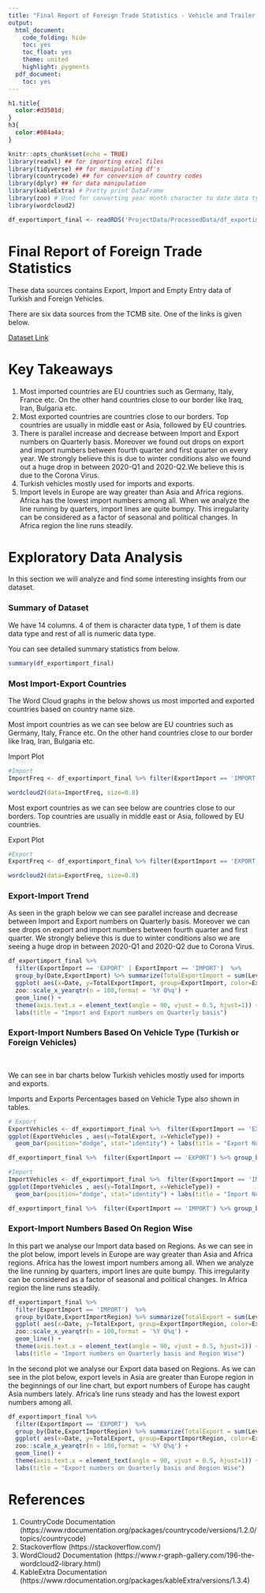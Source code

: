 ```yaml
---
title: "Final Report of Foreign Trade Statistics - Vehicle and Trailer Tracking"
output:
  html_document:
    code_folding: hide
    toc: yes
    toc_float: yes
    theme: united
    highlight: pygments
  pdf_document:
    toc: yes
---
```

```css
h1.title{
  color:#d3501d;
}
h3{
  color:#084a4a;
}
```
```r
knitr::opts_chunk$set(echo = TRUE)
library(readxl) ## for importing excel files
library(tidyverse) ## for manipulating df's
library(countrycode) ## for conversion of country codes
library(dplyr) ## for data manipulation
library(kableExtra) # Pretty print DataFrame
library(zoo) # Used for converting year month character to date data type
library(wordcloud2)

df_exportimport_final <- readRDS('ProjectData/ProcessedData/df_exportimport_final.rds')
```
# Final Report of Foreign Trade Statistics

These data sources contains Export, Import and Empty Entry data of Turkish and Foreign Vehicles.

There are six data sources from the TCMB site. One of the links is given below.

[Dataset Link](https://evds2.tcmb.gov.tr/index.php?/evds/serieMarket/collapse_19/5100/DataGroup/english/bie_undnakliyetih)

# Key Takeaways

1. Most imported countries are EU countries such as Germany, Italy, France etc. On the other hand countries close to our border like Iraq, Iran, Bulgaria etc.
2. Most exported countries are countries close to our borders. Top countries are usually in middle east or Asia, followed by EU countries.
3. There is parallel increase and decrease between Import and Export numbers on Quarterly basis. Moreover we found out drops on export and import numbers between fourth quarter and first quarter on every year. We strongly believe this is due to winter conditions also we found out a huge drop in between 2020-Q1 and 2020-Q2.We believe this is due to the Corona Virus.
4. Turkish vehicles mostly used for imports and exports.
5. Import levels in Europe are way greater than Asia and Africa regions. Africa has the lowest import numbers among all. When we analyze the line running by quarters, import lines are quite bumpy. This irregularity can be considered as a factor of seasonal and political changes. In Africa region the line runs steadily.



# Exploratory Data Analysis

In this section we will analyze and find some interesting insights from our dataset.

### Summary of Dataset

We have 14 columns. 4 of them is character data type, 1 of them is date data type and rest of all is numeric data type.

You can see detailed summary statistics from below.

```r

summary(df_exportimport_final)

```

### Most Import-Export Countries


The Word Cloud graphs in the below shows us most imported and exported countries based on country name size.

Most import countries as we can see below are EU countries such as Germany, Italy, France etc. On the other hand countries close to our border like Iraq, Iran, Bulgaria etc.


Import Plot

```r


#Import
ImportFreq <- df_exportimport_final %>% filter(ExportImport == 'IMPORT') %>% group_by(ExportImportCountry) %>% summarize(TotalImport = sum(Level)) %>% arrange(desc(TotalImport))

wordcloud2(data=ImportFreq, size=0.8)

```


Most export countries as we can see below are countries close to our borders. Top countries are usually in middle east or Asia, followed by EU countries.

Export Plot


```r


#Export
ExportFreq <- df_exportimport_final %>% filter(ExportImport == 'EXPORT') %>% group_by(ExportImportCountry) %>% summarize(TotalExport = sum(Level)) %>% arrange(desc(TotalExport))

wordcloud2(data=ExportFreq, size=0.8)

```



### Export-Import Trend


As seen in the graph below we can see parallel increase and decrease between Import and Export numbers on Quarterly basis. Moreover we can see drops on export and import numbers between fourth quarter and first quarter. We strongly believe this is due to winter conditions also we are seeing a huge drop in between 2020-Q1 and 2020-Q2 due to Corona Virus.


```r


df_exportimport_final %>% 
  filter(ExportImport == 'EXPORT' | ExportImport == 'IMPORT')  %>% 
  group_by(Date,ExportImport) %>% summarize(TotalExportImport = sum(Level)) %>%   
  ggplot( aes(x=Date, y=TotalExportImport, group=ExportImport, color=ExportImport)) +
  zoo::scale_x_yearqtr(n = 100,format = '%Y Q%q') +
  geom_line() + 
  theme(axis.text.x = element_text(angle = 90, vjust = 0.5, hjust=1)) +
  labs(title = "Import and Export numbers on Quarterly basis")
```



### Export-Import Numbers Based On Vehicle Type (Turkish or Foreign Vehicles)
\

We can see in bar charts below Turkish vehicles mostly used for imports and exports.

Imports and Exports Percentages based on Vehicle Type also shown in tables.



```r



# Export
ExportVehicles <- df_exportimport_final %>%  filter(ExportImport == 'EXPORT') %>% group_by(VehicleType) %>% summarize(TotalExport = sum(Level))
ggplot(ExportVehicles , aes(y=TotalExport, x=VehicleType)) + 
  geom_bar(position="dodge", stat="identity") + labs(title = "Export Numbers based on Vehicle Types")


```


```r

df_exportimport_final %>%  filter(ExportImport == 'EXPORT') %>% group_by(VehicleType) %>% summarize(TotalExport = sum(Level)) %>% mutate(Percentage = TotalExport / sum(TotalExport)*100) %>% select(VehicleType,Percentage)

```




```r


#Import
ImportVehicles <- df_exportimport_final %>%  filter(ExportImport == 'IMPORT') %>% group_by(VehicleType) %>% summarize(TotalImport = sum(Level))
ggplot(ImportVehicles , aes(y=TotalImport, x=VehicleType)) + 
  geom_bar(position="dodge", stat="identity") + labs(title = "Import Numbers based on Vehicle Types")

```


```r

df_exportimport_final %>%  filter(ExportImport == 'IMPORT') %>% group_by(VehicleType) %>% summarize(TotalExport = sum(Level)) %>% mutate(Percentage = TotalExport / sum(TotalExport)*100) %>% select(VehicleType,Percentage)

```



### Export-Import Numbers Based On Region Wise


In this part we analyse our Import data based on Regions. As we can see in the plot below, import levels in Europe are way greater than Asia and Africa regions. Africa has the lowest import numbers among all. When we analyze the line running by quarters, import lines are quite bumpy. This irregularity can be considered as a factor of seasonal and political changes. In Africa region the line runs steadily.


```r


df_exportimport_final %>% 
  filter(ExportImport == 'IMPORT')  %>% 
  group_by(Date,ExportImportRegion) %>% summarize(TotalExport = sum(Level)) %>%   
  ggplot( aes(x=Date, y=TotalExport, group=ExportImportRegion, color=ExportImportRegion)) +
  zoo::scale_x_yearqtr(n = 100,format = '%Y Q%q') +
  geom_line() + 
  theme(axis.text.x = element_text(angle = 90, vjust = 0.5, hjust=1)) +
  labs(title = "Import numbers on Quarterly basis and Region Wise")

```

In the second plot we analyse our Export data based on Regions. As we can see in the plot below, export levels in Asia are greater than Europe region in the beginnings of our line chart, but export numbers of Europe has caught Asia numbers lately. Africa's line runs steady and has the lowest export numbers among all.

```r


df_exportimport_final %>% 
  filter(ExportImport == 'EXPORT')  %>% 
  group_by(Date,ExportImportRegion) %>% summarize(TotalExport = sum(Level)) %>%   
  ggplot( aes(x=Date, y=TotalExport, group=ExportImportRegion, color=ExportImportRegion)) +
  zoo::scale_x_yearqtr(n = 100,format = '%Y Q%q') +
  geom_line() + 
  theme(axis.text.x = element_text(angle = 90, vjust = 0.5, hjust=1)) +
  labs(title = "Export numbers on Quarterly basis and Region Wise")


```

# References

1. CountryCode Documentation (https://www.rdocumentation.org/packages/countrycode/versions/1.2.0/topics/countrycode)
2. Stackoverflow (https://stackoverflow.com/)
3. WordCloud2 Documentation (https://www.r-graph-gallery.com/196-the-wordcloud2-library.html)
4. KableExtra Documentation (https://www.rdocumentation.org/packages/kableExtra/versions/1.3.4)